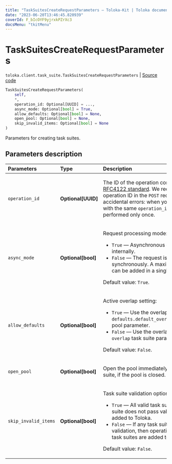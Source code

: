 ```yaml
---
title: "TaskSuitesCreateRequestParameters — Toloka-Kit | Toloka documentation"
date: "2023-06-20T13:46:45.820939"
coverId: F_bIcOYF9yjrxkPZrXc3
docsMenu: "tkitMenu"
---
```


# TaskSuitesCreateRequestParameters

`toloka.client.task_suite.TaskSuitesCreateRequestParameters` | [Source code](https://github.com/Toloka/toloka-kit/blob/v1.2.0/src/client/task_suite.py#L94)

```python
TaskSuitesCreateRequestParameters(
    self,
    *,
    operation_id: Optional[UUID] = ...,
    async_mode: Optional[bool] = True,
    allow_defaults: Optional[bool] = None,
    open_pool: Optional[bool] = None,
    skip_invalid_items: Optional[bool] = None
)
```

Parameters for creating task suites.

## Parameters description

| Parameters | Type | Description |
| :----------| :----| :-----------|
`operation_id`|**Optional\[UUID\]**|<p>The ID of the operation conforming to the [RFC4122 standard](https://tools.ietf.org/html/rfc4122). We recommended sending the operation ID in the `POST` requests to avoid accidental errors: when you send several requests with the same `operation_id`, the operation will be performed only once.</p>
`async_mode`|**Optional\[bool\]**|<p>Request processing mode:</p> <ul> <li>`True` — Asynchronous operation is started internally.</li> <li>`False` — The request is processed synchronously. A maximum of 5000 task suites can be added in a single request in this mode.</li> </ul> <p>Default value: `True`.</p>
`allow_defaults`|**Optional\[bool\]**|<p>Active overlap setting:</p> <ul> <li>`True` — Use the overlap that is set in the `defaults.default_overlap_for_new_task_suites` pool parameter.</li> <li>`False` — Use the overlap that is set in the `overlap` task suite parameter.</li> </ul> <p>Default value: `False`.</p>
`open_pool`|**Optional\[bool\]**|<p>Open the pool immediately after creating a task suite, if the pool is closed.</p>
`skip_invalid_items`|**Optional\[bool\]**|<p>Task suite validation option:</p> <ul> <li>`True` — All valid task suites are added. If a task suite does not pass validation, then it is not added to Toloka.</li> <li>`False` — If any task suite does not pass validation, then operation is cancelled and no task suites are added to Toloka.</li> </ul> <p>Default value: `False`.</p>